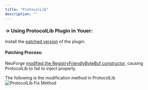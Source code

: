 ```yaml
---
title: "ProtocolLib"
description: ""
---
```


### -> Using ProtocolLib Plugin in Youer:
Install the <a className="link link-info" href="https://github.com/Mgazul/ProtocolLib-1/releases/tag/neoforge" target="_blank">patched version</a> of the plugin.

#### Patching Process:

NeoForge <a className="link link-info" href="https://github.com/neoforged/NeoForge/blob/f423d0efe865584100f36adf86ed7539455e7d4f/patches/net/minecraft/network/RegistryFriendlyByteBuf.java.patch#L19" target="_blank">modified the RegistryFriendlyByteBuf constructor</a>, causing ProtocolLib to fail to inject properly.

The following is the modification method in ProtocolLib
<img src="/img/docs/ProtocolLibFix.png" alt="ProtocolLib Fix Method" />
